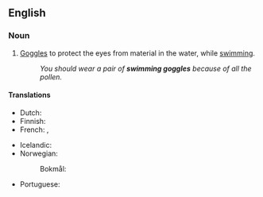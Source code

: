 ==English==

===Noun===
{{en-plural noun}}

# [[goggles|Goggles]] to protect the eyes from material in the water, while [[swim]]ming.
#: ''You should wear a pair of '''swimming goggles''' because of all the pollen.''

====Translations====
{{trans-top|goggles for protecting the eyes in the water}}
* Dutch: {{t+|nl|zwembril|m}}
* Finnish: {{t|fi|uimalasit}}
* French: {{t|fr|lunettes de natation|f-p}}, {{t|fr|lunettes de piscine|f-p}}
{{trans-mid}}
* Icelandic: {{t+|is|sundgleraugu|n-p}}
* Norwegian:
*: Bokmål: {{t|nb|svømmebrille|m|f}}
* Portuguese: {{t|pt|óculos de natação|m-p}}
{{trans-bottom}}

{{topics|en|Swimming}}